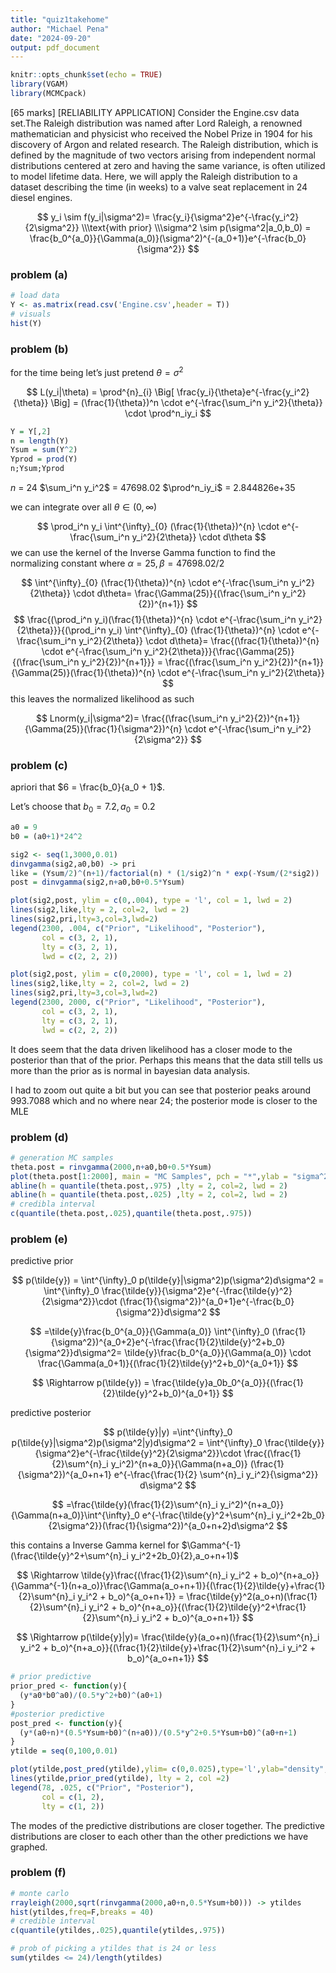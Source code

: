 ```yaml
---
title: "quiz1takehome"
author: "Michael Pena"
date: "2024-09-20"
output: pdf_document
---
```


```r
knitr::opts_chunk$set(echo = TRUE)
library(VGAM)
library(MCMCpack)
```



[65 marks] [RELIABILITY APPLICATION] Consider the Engine.csv data set.The Raleigh distribution was named after Lord Raleigh, a renowned mathematician and physicist who received the Nobel Prize in 1904 for his discovery of Argon and related research. The Raleigh distribution, which is defined by the magnitude of two vectors arising from independent normal distributions centered at zero and having the same variance, is often utilized to model lifetime data. Here, we will apply the Raleigh distribution to a dataset describing the time (in weeks) to a valve seat replacement in 24 diesel engines.

$$
y_i \sim f(y_i|\sigma^2)=
\frac{y_i}{\sigma^2}e^{-\frac{y_i^2}{2\sigma^2}}
\\\text{with prior} 
\\\sigma^2 \sim p(\sigma^2|a_0,b_0) = \frac{b_0^{a_0}}{\Gamma(a_0)}(\sigma^2)^{-(a_0+1)}e^{-\frac{b_0}{\sigma^2}}
$$

### problem (a)

```r
# load data
Y <- as.matrix(read.csv('Engine.csv',header = T))
# visuals
hist(Y)
```

### problem (b)

for the time being let's just pretend $\theta = \sigma^2$

$$
L(y_i|\theta) = \prod^{n}_{i}
\Big[
\frac{y_i}{\theta}e^{-\frac{y_i^2}{\theta}} 
\Big]
=
(\frac{1}{\theta})^n \cdot e^{-\frac{\sum_i^n y_i^2}{\theta}} \cdot \prod^n_iy_i
$$

```r
Y = Y[,2]
n = length(Y)
Ysum = sum(Y^2)
Yprod = prod(Y)
n;Ysum;Yprod
```
$n$ = 24
$\sum_i^n y_i^2$ = 47698.02
$\prod^n_iy_i$ = 2.844826e+35

we can integrate over all $\theta \in (0,\infty)$

$$
\prod_i^n y_i
\int^{\infty}_{0}
(\frac{1}{\theta})^{n} \cdot e^{-\frac{\sum_i^n y_i^2}{2\theta}} \cdot 
d\theta
$$
we can use the kernel of the Inverse Gamma function to find the normalizing constant where $\alpha =25,\beta = 47698.02/2$

$$
\int^{\infty}_{0}
(\frac{1}{\theta})^{n} \cdot e^{-\frac{\sum_i^n y_i^2}{2\theta}} \cdot 
d\theta=
\frac{\Gamma(25)}{(\frac{\sum_i^n y_i^2}{2})^{n+1}}
$$
$$
\frac{(\prod_i^n y_i)(\frac{1}{\theta})^{n} \cdot e^{-\frac{\sum_i^n y_i^2}{2\theta}}}{(\prod_i^n y_i)
\int^{\infty}_{0}
(\frac{1}{\theta})^{n} \cdot e^{-\frac{\sum_i^n y_i^2}{2\theta}} \cdot 
d\theta}=
\frac{(\frac{1}{\theta})^{n} \cdot e^{-\frac{\sum_i^n y_i^2}{2\theta}}}{\frac{\Gamma(25)}{(\frac{\sum_i^n y_i^2}{2})^{n+1}}}
=
\frac{(\frac{\sum_i^n y_i^2}{2})^{n+1}}{\Gamma(25)}(\frac{1}{\theta})^{n} \cdot e^{-\frac{\sum_i^n y_i^2}{2\theta}}
$$
this leaves the normalized likelihood as such

$$
Lnorm(y_i|\sigma^2)=
\frac{(\frac{\sum_i^n y_i^2}{2})^{n+1}}{\Gamma(25)}(\frac{1}{\sigma^2})^{n} \cdot e^{-\frac{\sum_i^n y_i^2}{2\sigma^2}}
$$

### problem (c)

apriori that $6 = \frac{b_0}{a_0 + 1}$.

Let's choose that $b_0 = 7.2, a_0 = 0.2$

```r
a0 = 9
b0 = (a0+1)*24^2

sig2 <- seq(1,3000,0.01)
dinvgamma(sig2,a0,b0) -> pri
like = (Ysum/2)^(n+1)/factorial(n) * (1/sig2)^n * exp(-Ysum/(2*sig2))
post = dinvgamma(sig2,n+a0,b0+0.5*Ysum)
```

```r
plot(sig2,post, ylim = c(0,.004), type = 'l', col = 1, lwd = 2)
lines(sig2,like,lty = 2, col=2, lwd = 2)
lines(sig2,pri,lty=3,col=3,lwd=2)
legend(2300, .004, c("Prior", "Likelihood", "Posterior"),
       col = c(3, 2, 1),
       lty = c(3, 2, 1),
       lwd = c(2, 2, 2))

plot(sig2,post, ylim = c(0,2000), type = 'l', col = 1, lwd = 2)
lines(sig2,like,lty = 2, col=2, lwd = 2)
lines(sig2,pri,lty=3,col=3,lwd=2)
legend(2300, 2000, c("Prior", "Likelihood", "Posterior"),
       col = c(3, 2, 1),
       lty = c(3, 2, 1),
       lwd = c(2, 2, 2))
```

It does seem that the data driven likelihood has a closer mode to the posterior than that of the prior. Perhaps this means that the data still tells us more than the prior as is normal in bayesian data analysis.

I had to zoom out quite a bit but you can see that posterior peaks around 993.7088 which and no where near 24; the posterior mode is closer to the MLE

### problem (d)

```r
# generation MC samples
theta.post = rinvgamma(2000,n+a0,b0+0.5*Ysum)
plot(theta.post[1:2000], main = "MC Samples", pch = "*",ylab = "sigma^2")
abline(h = quantile(theta.post,.975) ,lty = 2, col=2, lwd = 2)
abline(h = quantile(theta.post,.025) ,lty = 2, col=2, lwd = 2)
# credibla interval
c(quantile(theta.post,.025),quantile(theta.post,.975))
```

### problem (e)

predictive prior

$$
p(\tilde{y}) = \int^{\infty}_0
p(\tilde{y}|\sigma^2)p(\sigma^2)d\sigma^2 = 
\int^{\infty}_0
\frac{\tilde{y}}{\sigma^2}e^{-\frac{\tilde{y}^2}{2\sigma^2}}\cdot
(\frac{1}{\sigma^2})^{a_0+1}e^{-\frac{b_0}{\sigma^2}}d\sigma^2
$$

$$
=\tilde{y}\frac{b_0^{a_0}}{\Gamma(a_0)}
\int^{\infty}_0
(\frac{1}{\sigma^2})^{a_0+2}e^{-\frac{\frac{1}{2}\tilde{y}^2+b_0}{\sigma^2}}d\sigma^2=
\tilde{y}\frac{b_0^{a_0}}{\Gamma(a_0)} \cdot \frac{\Gamma(a_0+1)}{(\frac{1}{2}\tilde{y}^2+b_0)^{a_0+1}}
$$

$$
\Rightarrow
p(\tilde{y}) =
\frac{\tilde{y}a_0b_0^{a_0}}{(\frac{1}{2}\tilde{y}^2+b_0)^{a_0+1}}
$$

predictive posterior

$$
p(\tilde{y}|y) =\int^{\infty}_0 p(\tilde{y}|\sigma^2)p(\sigma^2|y)d\sigma^2 = 
\int^{\infty}_0 
\frac{\tilde{y}}{\sigma^2}e^{-\frac{\tilde{y}^2}{2\sigma^2}}\cdot \frac{(\frac{1}{2}\sum^{n}_i y_i^2)^{n+a_0}}{\Gamma(n+a_0)} (\frac{1}{\sigma^2})^{a_0+n+1} e^{-\frac{\frac{1}{2} \sum^{n}_i y_i^2}{\sigma^2}}
d\sigma^2
$$

$$
=\frac{\tilde{y}(\frac{1}{2}\sum^{n}_i y_i^2)^{n+a_0}}{\Gamma(n+a_0)}\int^{\infty}_0 
e^{-\frac{\tilde{y}^2+\sum^{n}_i y_i^2+2b_0}{2\sigma^2}}(\frac{1}{\sigma^2})^{a_0+n+2}d\sigma^2
$$
 
this contains a Inverse Gamma kernel for $\Gamma^{-1}(\frac{\tilde{y}^2+\sum^{n}_i y_i^2+2b_0}{2},a_o+n+1)$

$$
\Rightarrow
\tilde{y}\frac{(\frac{1}{2}\sum^{n}_i y_i^2 + b_o)^{n+a_o}}{\Gamma^{-1}(n+a_o)}\frac{\Gamma(a_o+n+1)}{(\frac{1}{2}\tilde{y}+\frac{1}{2}\sum^{n}_i y_i^2 + b_o)^{a_o+n+1}} = 
\frac{\tilde{y}^2(a_o+n)(\frac{1}{2}\sum^{n}_i y_i^2 + b_o)^{n+a_o}}{(\frac{1}{2}\tilde{y}^2+\frac{1}{2}\sum^{n}_i y_i^2 + b_o)^{a_o+n+1}}
$$

$$
\Rightarrow
p(\tilde{y}|y)=
\frac{\tilde{y}(a_o+n)(\frac{1}{2}\sum^{n}_i y_i^2 + b_o)^{n+a_o}}{(\frac{1}{2}\tilde{y}+\frac{1}{2}\sum^{n}_i y_i^2 + b_o)^{a_o+n+1}}
$$

```r
# prior predictive
prior_pred <- function(y){
  (y*a0*b0^a0)/(0.5*y^2+b0)^(a0+1)
}
#posterior predictive
post_pred <- function(y){
  (y*(a0+n)*(0.5*Ysum+b0)^(n+a0))/(0.5*y^2+0.5*Ysum+b0)^(a0+n+1)
}
ytilde = seq(0,100,0.01)
```

```r
plot(ytilde,post_pred(ytilde),ylim= c(0,0.025),type='l',ylab="density",main="Predictive Distributions")
lines(ytilde,prior_pred(ytilde), lty = 2, col =2)
legend(78, .025, c("Prior", "Posterior"),
       col = c(1, 2),
       lty = c(1, 2))

```

The modes of the predictive distributions are closer together. The predictive distributions are closer to each other than the other predictions we have graphed. 

### problem (f)

```r
# monte carlo
rrayleigh(2000,sqrt(rinvgamma(2000,a0+n,0.5*Ysum+b0))) -> ytildes
hist(ytildes,freq=F,breaks = 40)
# credible interval
c(quantile(ytildes,.025),quantile(ytildes,.975))
```

```r
# prob of picking a ytildes that is 24 or less
sum(ytildes <= 24)/length(ytildes)
```

